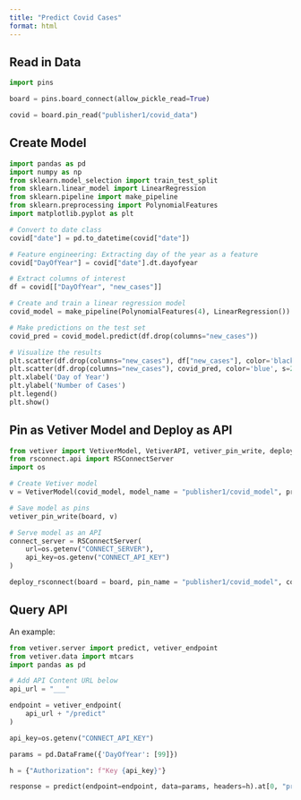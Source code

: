 ```yaml
---
title: "Predict Covid Cases"
format: html
---
```


## Read in Data

```python
import pins

board = pins.board_connect(allow_pickle_read=True)

covid = board.pin_read("publisher1/covid_data")
```

## Create Model

```python
import pandas as pd
import numpy as np
from sklearn.model_selection import train_test_split
from sklearn.linear_model import LinearRegression
from sklearn.pipeline import make_pipeline
from sklearn.preprocessing import PolynomialFeatures
import matplotlib.pyplot as plt

# Convert to date class
covid["date"] = pd.to_datetime(covid["date"])

# Feature engineering: Extracting day of the year as a feature
covid["DayOfYear"] = covid["date"].dt.dayofyear

# Extract columns of interest
df = covid[["DayOfYear", "new_cases"]]

# Create and train a linear regression model
covid_model = make_pipeline(PolynomialFeatures(4), LinearRegression()).fit(df.drop(columns="new_cases"), df["new_cases"])

# Make predictions on the test set
covid_pred = covid_model.predict(df.drop(columns="new_cases"))

# Visualize the results
plt.scatter(df.drop(columns="new_cases"), df["new_cases"], color='black', label='Actual')
plt.scatter(df.drop(columns="new_cases"), covid_pred, color='blue', s=2, label='Predicted')
plt.xlabel('Day of Year')
plt.ylabel('Number of Cases')
plt.legend()
plt.show()
```

## Pin as Vetiver Model and Deploy as API

```python
from vetiver import VetiverModel, VetiverAPI, vetiver_pin_write, deploy_rsconnect
from rsconnect.api import RSConnectServer
import os

# Create Vetiver model
v = VetiverModel(covid_model, model_name = "publisher1/covid_model", prototype_data=df.drop(columns="new_cases"))

# Save model as pins
vetiver_pin_write(board, v)

# Serve model as an API
connect_server = RSConnectServer(
    url=os.getenv("CONNECT_SERVER"), 
    api_key=os.getenv("CONNECT_API_KEY")
)

deploy_rsconnect(board = board, pin_name = "publisher1/covid_model", connect_server = connect_server)
```

## Query API

An example:

```python
from vetiver.server import predict, vetiver_endpoint
from vetiver.data import mtcars
import pandas as pd

# Add API Content URL below
api_url = "___"

endpoint = vetiver_endpoint(
    api_url + "/predict"
)

api_key=os.getenv("CONNECT_API_KEY")

params = pd.DataFrame({'DayOfYear': [99]})

h = {"Authorization": f"Key {api_key}"}

response = predict(endpoint=endpoint, data=params, headers=h).at[0, "predict"].round()
```
